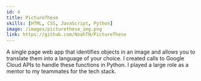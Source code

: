```yaml
---
id: 4
title: PictureThese
skills: [HTML, CSS, JavaScript, Python]
image: /images/picturethese_img.png
link: https://github.com/NoahTN/PictureThese
---
```


A single page web app that identifies objects in an image
and allows you to translate them into a language of your choice. 
I created calls to Google Cloud APIs to handle these functions in Python. 
I played a large role as a mentor to my teammates for the tech stack.
